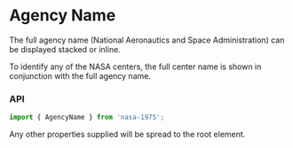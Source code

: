 
<Meta title="Agency Name" component={AgencyName} />

# Agency Name

The full agency name (National Aeronautics and Space Administration) can be displayed stacked or
inline.

To identify any of the NASA centers, the full center name is shown in conjunction with the full
agency name.

<Story name="Overview">
    <AgencyName centerName="John F. Kennedy Space Center" />
</Story>

<Preview>
    <Story name="Stacked">
        <AgencyName stacked />
    </Story>
</Preview>

<Preview>
    <Story name="Sizes without center name">
        <div>
            <AgencyName size="xl" style={{ marginBottom: '2rem' }} />
            <AgencyName size="lg" style={{ marginBottom: '2rem' }} />
            <AgencyName size="md" style={{ marginBottom: '2rem' }} />
            <AgencyName size="sm" style={{ marginBottom: '2rem' }} />
            <AgencyName size="xs" />
        </div>
    </Story>
</Preview>

<Preview>
    <Story name="Sizes with center name">
        <div>
            <AgencyName
                size="xl"
                centerName="John F. Kennedy Space Center"
                style={{ marginBottom: '2rem' }}
            />
            <AgencyName
                size="lg"
                centerName="John F. Kennedy Space Center"
                style={{ marginBottom: '2rem' }}
            />
            <AgencyName
                size="md"
                centerName="John F. Kennedy Space Center"
                style={{ marginBottom: '2rem' }}
            />
            <AgencyName
                size="sm"
                centerName="John F. Kennedy Space Center"
                style={{ marginBottom: '2rem' }}
            />
            <AgencyName
                size="xs"
                centerName="John F. Kennedy Space Center"
                style={{ marginBottom: '2rem' }}
            />
        </div>
    </Story>
</Preview>

### API

```javascript
import { AgencyName } from 'nasa-1975';
```

<Props of={AgencyName} />

Any other properties supplied will be spread to the root element.
